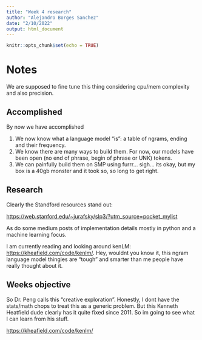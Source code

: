 ```yaml
---
title: "Week 4 research"
author: "Alejandro Borges Sanchez"
date: "2/10/2022"
output: html_document
---
```


```r
knitr::opts_chunk$set(echo = TRUE)
```

# Notes

We are supposed to fine tune this thing considering cpu/mem complexity and also precision.

## Accomplished

By now we have accomplished

1.  We now know what a language model "is": a table of ngrams, ending and their frequency.
2.  We know there are many ways to build them. For now, our models have been open (no end of phrase, begin of phrase or UNK) tokens.
3.  We can painfully build them on SMP using furrr... sigh... its okay, but my box is a 40gb monster and it took so, so long to get right.

## **Research**

Clearly the Standford resources stand out:

<https://web.stanford.edu/~jurafsky/slp3/?utm_source=pocket_mylist>

As do some medium posts of implementation details mostly in python and a machine learning focus.

I am currently reading and looking around kenLM: <https://kheafield.com/code/kenlm/>. Hey, wouldnt you know it, this ngram language model thingies are "tough" and smarter than me people have really thought about it.

## Weeks objective

So Dr. Peng calls this "creative exploration". Honestly, I dont have the stats/math chops to treat this as a generic problem. But this Kenneth Heatfield dude clearly has it quite fixed since 2011. So im going to see what I can learn from his stuff.

<https://kheafield.com/code/kenlm/>
